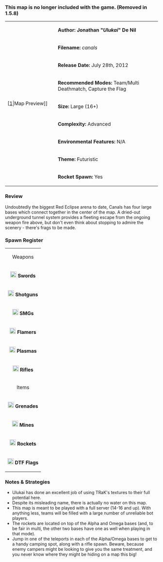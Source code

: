 ===This map is no longer included with the game. (Removed in 1.5.8)===
{| border="1" cellpadding="2" width="800px"
|rowspan="9" width="150px"|[[File:Canals.png|thumb|center]|Map Preview]]
|'''Author: Jonathan "''Ulukai''" De Nil'''
|-
|'''Filename:''' ''canals''
|-
| '''Release Date:''' July 28th, 2012
|-
|'''Recommended Modes:''' Team/Multi Deathmatch, Capture the Flag
|-
|'''Size:''' Large (16+)
|-
|'''Complexity:''' Advanced
|-
|'''Environmental Features:''' N/A
|-
|'''Theme:''' Futuristic
|-
|'''Rocket Spawn:''' Yes
|}


=== Review ===

Undoubtedly the biggest Red Eclipse arena to date, Canals has four large bases which connect together in the center of the map. A dried-out underground tunnel system provides a fleeting escape from the ongoing weapon fire above, but don't even think about stopping to admire the scenery - there's frags to be made.

=== Spawn Register ===
{| border="1" cellpadding="2" width="200px"
|colspan="2" align="center"|Weapons
|-
|[[File:Sword.png|20px]] '''Swords''' || 5 (7 in multi)
|-
|[[File:Shotgun.png|20px]] '''Shotguns''' || 7 (9 in multi)
|-
|[[File:Smg.png|20px]] '''SMGs''' || 6 (10 in multi)
|-
|[[File:Flamer.png|20px]] '''Flamers''' || 2 (4 in multi)
|-
|[[File:Plasma.png|20px]] '''Plasmas''' || 7 (11 in multi)
|-
| [[File:Rifle.png|20px]] '''Rifles''' || 5 (9 in multi)
|-
|colspan="2" align="center"|Items
|-
| [[File:Grenade.png|20px]] '''Grenades''' || 16 (22 in multi)
|-
| [[File:Mine.png|20px]] '''Mines''' || 4 (8 in multi)
|-
| [[File:Rocket.png|20px]] '''Rockets''' || 2 (4 in multi)
|-
| [[File:Flag.png|20px]] '''DTF Flags''' || 6
|}


=== Notes & Strategies ===

* Ulukai has done an excellent job of using TRaK's textures to their full potential here.
* Despite its misleading name, there is actually no water on this map.
* This map is meant to be played with a full server (14-16 and up). With anything less, teams will be filled with a large number of unreliable bot players.
* The rockets are located on top of the Alpha and Omega bases (and, to be fair in multi, the other two bases have one as well when playing in that mode).
* Jump in one of the teleports in each of the Alpha/Omega bases to get to a handy camping spot, along with a rifle spawn. Beware, because enemy campers might be looking to give you the same treatment, and you never know where they might be hiding on a map this big!